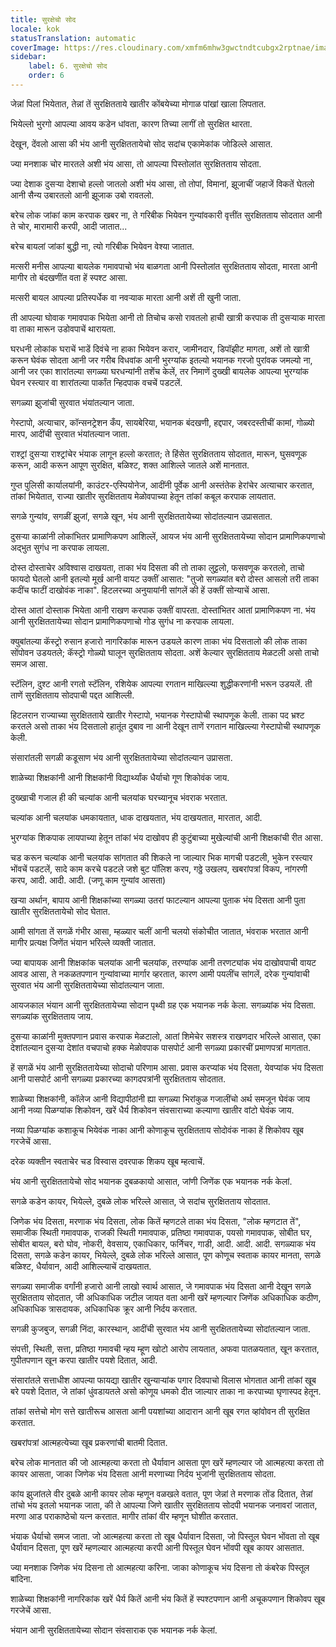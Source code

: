 ```yaml
---
title: सुरक्षेचो सोद
locale: kok
statusTranslation: automatic
coverImage: https://res.cloudinary.com/xmfm6mhw3gwctndtcubgx2rptnae/image/upload/v1740337243/small_cover_educacion_fundamental_a051170f1c.webp
sidebar:
    label: 6. सुरक्षेचो सोद
    order: 6
---
```

जेन्नां पिलां भियेतात, तेन्नां तें सुरक्षितताये खातीर कोंबयेच्या मोगाळ पांखां खाला लिपतात.

भियेल्लो भुरगो आपल्या आवय कडेन धांवता, कारण तिच्या लागीं तो सुरक्षित थारता.

देखून, देंवलो आसा की भंय आनी सुरक्षिततायेचो सोद सदांच एकामेकांक जोडिल्ले आसात.

ज्या मनशाक चोर मारतले अशी भंय आसा, तो आपल्या पिस्तोलांत सुरक्षितताय सोदता.

ज्या देशाक दुसऱ्या देशाचो हल्लो जातलो अशी भंय आसा, तो तोपां, विमानां, झूजाचीं जहाजें विकतें घेतलो आनी सैन्य उबारतलो आनी झूजाक उबो रावतलो.

बरेच लोक जांकां काम करपाक खबर ना, ते गरिबीक भियेवन गुन्यांवकारी वृत्तींत सुरक्षितताय सोदतात आनी ते चोर, मारामारी करपी, आदी जातात...

बरेच बायलां जांकां बुद्धी ना, त्यो गरिबीक भियेवन वेश्या जातात.

मत्सरी मनीस आपल्या बायलेक गमावपाचो भंय बाळगता आनी पिस्तोलांत सुरक्षितताय सोदता, मारता आनी मागीर तो बंदखणींत वता हें स्पश्ट आसा.

मत्सरी बायल आपल्या प्रतिस्पर्धेक वा नवऱ्याक मारता आनी अशें ती खुनी जाता.

ती आपल्या घोवाक गमावपाक भियेता आनी तो तिचोच कसो रावतलो हाची खात्री करपाक ती दुसऱ्याक मारता वा ताका मारून उडोवपाचें थारायता.

घरधनी लोकांक घराचें भाडें दिवंचे ना हाका भियेवन करार, जामीनदार, डिपॉझीट मागता, अशें तो खात्री करून घेवंक सोदता आनी जर गरीब विधवांक आनी भुरग्यांक इतल्यो भयानक गरजो पुरांवक जमल्यो ना, आनी जर एका शारांतल्या सगळ्या घरधन्यांनी तशेंच केलें, तर निमाणें दुख्खी बायलेक आपल्या भुरग्यांक घेवन रस्त्यार वा शारांतल्या पार्कांत न्हिदपाक वचचें पडटलें.

सगळ्या झुजांची सुरवात भंयांतल्यान जाता.

गेस्टापो, अत्याचार, कॉन्सनट्रेशन कँप, सायबेरिया, भयानक बंदखणी, हद्दपार, जबरदस्तीचीं कामां, गोळ्यो मारप, आदींची सुरवात भंयांतल्यान जाता.

राश्ट्रां दुसऱ्या राश्ट्रांचेर भंयाक लागून हल्लो करतात; ते हिंसेत सुरक्षितताय सोदतात, मारून, घुसवणूक करून, आदी करून आपूण सुरक्षित, बळिश्ट, शक्त आशिल्ले जातले अशें मानतात.

गुप्त पुलिसी कार्यालयांनी, काउंटर-एस्पियोनेज, आदींनी पूर्वेक आनी अस्तंतेक हेरांचेर अत्याचार करतात, तांकां भियेतात, राज्या खातीर सुरक्षितताय मेळोवपाच्या हेतून तांकां कबूल करपाक लायतात.

सगळे गुन्यांव, सगळीं झुजां, सगळे खून, भंय आनी सुरक्षिततायेच्या सोदांतल्यान उप्रासतात.

दुसऱ्या काळांनी लोकांभितर प्रामाणिकपण आशिल्लें, आयज भंय आनी सुरक्षिततायेच्या सोदान प्रामाणिकपणाचो अद्भुत सुगंध ना करपाक लायला.

दोस्त दोस्ताचेर अविश्वास दाखयता, ताका भंय दिसता की तो ताका लुट्टलो, फसवणूक करतलो, ताचो फायदो घेतलो आनी इतल्यो मूर्ख आनी वायट उक्तीं आसात: "तुजो सगळ्यांत बरो दोस्त आसलो तरी ताका कदींच फाटीं दाखोवंक नाका". हिटलरच्या अनुयायांनी सांगलें की हें उक्तीं सोन्याचें आसा.

दोस्त आतां दोस्ताक भियेता आनी राखण करपाक उक्तीं वापरता. दोस्तांभितर आतां प्रामाणिकपण ना. भंय आनी सुरक्षिततायेच्या सोदान प्रामाणिकपणाचो गोड सुगंध ना करपाक लायला.

क्युबांतल्या कॅस्ट्रो रुसान हजारो नागरिकांक मारून उडयले कारण ताका भंय दिसतालो की लोक ताका सोंपोवन उडयतले; कॅस्ट्रो गोळ्यो घालून सुरक्षितताय सोदता. अशें केल्यार सुरक्षितताय मेळटली असो ताचो समज आसा.

स्टॅलिन, दुश्ट आनी रगतो स्टॅलिन, रशियेक आपल्या रगतान माखिल्ल्या शुद्धीकरणांनी भरून उडयलें. ती ताणें सुरक्षितताय सोदपाची पद्दत आशिल्ली.

हिटलरान राज्याच्या सुरक्षितताये खातीर गेस्टापो, भयानक गेस्टापोची स्थापणूक केली. ताका पद भ्रश्ट करतले असो ताका भंय दिसतालो हातूंत दुबाव ना आनी देखून ताणें रगतान माखिल्ल्या गेस्टापोची स्थापणूक केली.

संसारांतली सगळी कडूसाण भंय आनी सुरक्षिततायेच्या सोदांतल्यान उप्रासता.

शाळेच्या शिक्षकांनी आनी शिक्षकांनी विद्यार्थ्यांक धैर्याचो गूण शिकोवंक जाय.

दुख्खाची गजाल ही की चल्यांक आनी चलयांक घरच्यानूच भंवराक भरतात.

चल्यांक आनी चलयांक धमकायतात, धाक दाखयतात, भंय दाखयतात, मारतात, आदी.

भुरग्यांक शिकपाक लायपाच्या हेतून तांकां भंय दाखोवप ही कुटुंबाच्या मुखेल्यांची आनी शिक्षकांची रीत आसा.

चड करून चल्यांक आनी चलयांक सांगतात की शिकले ना जाल्यार भिक मागची पडटली, भुकेन रस्त्यार भोंवचें पडटलें, सादे काम करचे पडटले जशे बुट पॉलिश करप, गठ्ठे उखलप, खबरांपत्रां विकप, नांगरणी करप, आदी. आदी. आदी. (जणू काम गुन्यांव आसता)

खऱ्या अर्थान, बापाय आनी शिक्षकांच्या सगळ्या उतरां फाटल्यान आपल्या पुताक भंय दिसता आनी पुता खातीर सुरक्षिततायेचो सोद घेतात.

आमी सांगता तें सगळें गंभीर आसा, म्हळ्यार चलीं आनी चलयो संकोचीत जातात, भंवराक भरतात आनी मागीर प्रत्यक्ष जिणेंत भंयान भरिल्ले व्यक्ती जातात.

ज्या बापायक आनी शिक्षकांक चलयांक आनी चलयांक, तरण्यांक आनी तरणट्यांक भंय दाखोवपाची वायट आवड आसा, ते नकळतपणान गुन्यांवाच्या मार्गार व्हरतात, कारण आमी पयलींच सांगलें, दरेक गुन्यांवाची सुरवात भंय आनी सुरक्षिततायेच्या सोदांतल्यान जाता.

आयजकाल भंयान आनी सुरक्षिततायेच्या सोदान पृथ्वी ग्रह एक भयानक नर्क केला. सगळ्यांक भंय दिसता. सगळ्यांक सुरक्षितताय जाय.

दुसऱ्या काळांनी मुक्तपणान प्रवास करपाक मेळटालो, आतां शिमेचेर सशस्त्र राखणदार भरिल्ले आसात, एका देशांतल्यान दुसऱ्या देशांत वचपाचो हक्क मेळोवपाक पासपोर्ट आनी सगळ्या प्रकारचीं प्रमाणपत्रां मागतात.

हें सगळें भंय आनी सुरक्षिततायेच्या सोदाचो परिणाम आसा. प्रवास करप्यांक भंय दिसता, येवप्यांक भंय दिसता आनी पासपोर्ट आनी सगळ्या प्रकारच्या कागदपत्रांनी सुरक्षितताय सोदतात.

शाळेच्या शिक्षकांनी, कॉलेज आनी विद्यापीठांनी ह्या सगळ्या भिरांकुळ गजालींचो अर्थ समजून घेवंक जाय आनी नव्या पिळग्यांक शिकोवन, खरें धैर्य शिकोवन संवसाराच्या कल्याणा खातीर वांटो घेवंक जाय.

नव्या पिळग्यांक कशाकूच भियेवंक नाका आनी कोणाकूच सुरक्षितताय सोदोवंक नाका हें शिकोवप खूब गरजेचें आसा.

दरेक व्यक्तीन स्वताचेर चड विस्वास दवरपाक शिकप खूब म्हत्वाचें.

भंय आनी सुरक्षिततायेचो सोद भयानक दुबळकायो आसात, जांणी जिणेंक एक भयानक नर्क केलां.

सगळे कडेन कायर, भियेल्ले, दुबळे लोक भरिल्ले आसात, जे सदांच सुरक्षितताय सोदतात.

जिणेक भंय दिसता, मरणाक भंय दिसता, लोक कितें म्हणटले ताका भंय दिसता, "लोक म्हणटात तें", समाजीक स्थिती गमावपाक, राजकी स्थिती गमावपाक, प्रतिष्ठा गमावपाक, पयसो गमावपाक, सोबीत घर, सोबीत बायल, बरो घोव, नोकरी, वेवसाय, एकाधिकार, फर्निचर, गाडी, आदी. आदी. आदी. सगळ्याक भंय दिसता, सगळे कडेन कायर, भियेल्ले, दुबळे लोक भरिल्ले आसात, पूण कोणूच स्वताक कायर मानता, सगळे बळिश्ट, धैर्यावान, आदी आशिल्ल्याचें दाखयतात.

सगळ्या समाजीक वर्गांनी हजारो आनी लाखो स्वार्थ आसात, जे गमावपाक भंय दिसता आनी देखून सगळे सुरक्षितताय सोदतात, जी अधिकाधिक जटील जायत वता आनी खरें म्हणल्यार जिणेंक अधिकाधिक कठीण, अधिकाधिक त्रासदायक, अधिकाधिक क्रूर आनी निर्दय करतात.

सगळी कुजबुज, सगळी निंदा, कारस्थान, आदींची सुरवात भंय आनी सुरक्षिततायेच्या सोदांतल्यान जाता.

संपत्ती, स्थिती, सत्ता, प्रतिष्ठा गमावची न्हय म्हूण खोटो आरोप लायतात, अफवा पातळयतात, खून करतात, गुपीतपणान खून करपा खातीर पयशे दितात, आदी.

संसारांतले सत्ताधीश आपल्या फायद्या खातीर खुन्याऱ्यांक पगार दिवपाचो विलास भोगतात आनी तांकां खूब बरे पयशे दितात, जे तांकां धुंवडायतले असो कोणूय धमको दीत जाल्यार ताका ना करपाच्या घृणास्पद हेतून.

तांकां सत्तेचो मोग सत्ते खातीरूच आसता आनी पयशांच्या आदारान आनी खूब रगत व्हांवोवन ती सुरक्षित करतात.

खबरांपत्रां आत्महत्येच्या खूब प्रकरणांची बातमी दितात.

बरेच लोक मानतात की जो आत्महत्या करता तो धैर्यावान आसता पूण खरें म्हणल्यार जो आत्महत्या करता तो कायर आसता, जाका जिणेक भंय दिसता आनी मरणाच्या निर्दय भुजांनी सुरक्षितताय सोदता.

कांय झुजांतले वीर दुबळे आनी कायर लोक म्हणून वळखले वतात, पूण जेन्नां ते मरणाक तोंड दितात, तेन्नां तांचो भंय इतलो भयानक जाता, की ते आपल्या जिणे खातीर सुरक्षितताय सोदपी भयानक जनावरां जातात, मरणा आड पराकाष्ठेचो यत्न करतात. मागीर तांकां वीर म्हणून घोशीत करतात.

भंयाक धैर्याचो समज जाता. जो आत्महत्या करता तो खूब धैर्यावान दिसता, जो पिस्तूल घेवन भोंवता तो खूब धैर्यावान दिसता, पूण खरें म्हणल्यार आत्महत्या करपी आनी पिस्तूल घेवन भोंवपी खूब कायर आसतात.

ज्या मनशाक जिणेक भंय दिसना तो आत्महत्या करिना. जाका कोणाकूच भंय दिसना तो कंबरेक पिस्तूल बांदिना.

शाळेच्या शिक्षकांनी नागरिकांक खरें धैर्य कितें आनी भंय कितें हें स्पश्टपणान आनी अचूकपणान शिकोवप खूब गरजेचें आसा.

भंयान आनी सुरक्षिततायेच्या सोदान संवसाराक एक भयानक नर्क केलां.


